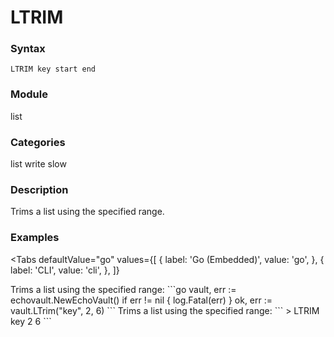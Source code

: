 
# LTRIM

### Syntax
```
LTRIM key start end
```

### Module
<span className="acl-category">list</span>

### Categories 
<span className="acl-category">list</span>
<span className="acl-category">write</span>
<span className="acl-category">slow</span>

### Description 
Trims a list using the specified range.

### Examples

<Tabs
  defaultValue="go"
  values={[
    { label: 'Go (Embedded)', value: 'go', },
    { label: 'CLI', value: 'cli', },
  ]}
>
  <TabItem value="go">
    Trims a list using the specified range:
    ```go
    vault, err := echovault.NewEchoVault()
    if err != nil {
      log.Fatal(err)
    }
    ok, err := vault.LTrim("key", 2, 6)
    ```
  </TabItem>
  <TabItem value="cli">
    Trims a list using the specified range:
    ```
    > LTRIM key 2 6
    ```
  </TabItem>
</Tabs>
